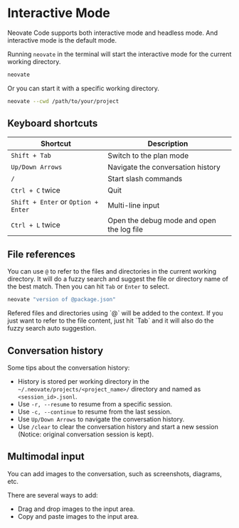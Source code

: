 
# Interactive Mode

Neovate Code supports both interactive mode and headless mode. And interactive mode is the default mode.

Running `neovate` in the terminal will start the interactive mode for the current working directory.

```bash
neovate
```

Or you can start it with a specific working directory.

```bash
neovate --cwd /path/to/your/project
```

## Keyboard shortcuts

| Shortcut | Description |
| --- | --- |
| `Shift + Tab` | Switch to the plan mode |
| `Up/Down Arrows` | Navigate the conversation history |
| `/` | Start slash commands |
| `Ctrl + C` twice | Quit |
| `Shift + Enter` or `Option + Enter` | Multi-line input |
| `Ctrl + L` twice | Open the debug mode and open the log file |

## File references

You can use `@` to refer to the files and directories in the current working directory. It will do a fuzzy search and suggest the file or directory name of the best match. Then you can hit `Tab` or `Enter` to select.

```bash
neovate "version of @package.json"
```

<Callout type="info">
  Refered files and directories using `@` will be added to the context. If you just want to refer to the file content, just hit `Tab` and it will also do the fuzzy search auto suggestion.
</Callout>

## Conversation history

Some tips about the conversation history:

- History is stored per working directory in the `~/.neovate/projects/<project_name>/` directory and named as `<session_id>.jsonl`.
- Use `-r, --resume` to resume from a specific session.
- Use `-c, --continue` to resume from the last session.
- Use `Up/Down Arrows` to navigate the conversation history.
- Use `/clear` to clear the conversation history and start a new session (Notice: original conversation session is kept).

## Multimodal input

You can add images to the conversation, such as screenshots, diagrams, etc.

There are several ways to add:

- Drag and drop images to the input area.
- Copy and paste images to the input area.
